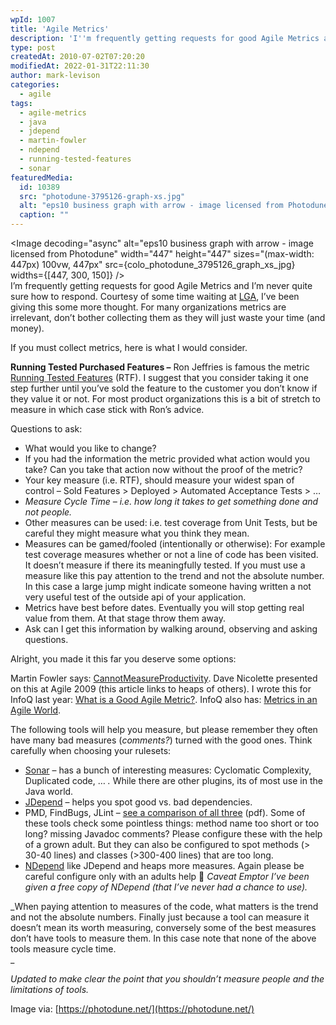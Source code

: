 ```yaml
---
wpId: 1007
title: 'Agile Metrics'
description: 'I''m frequently getting requests for good Agile Metrics and I''m never quite sure how to respond. If you must collect metrics, here are examples to consider...'
type: post
createdAt: 2010-07-02T07:20:20
modifiedAt: 2022-01-31T22:11:30
author: mark-levison
categories:
  - agile
tags:
  - agile-metrics
  - java
  - jdepend
  - martin-fowler
  - ndepend
  - running-tested-features
  - sonar
featuredMedia:
  id: 10389
  src: "photodune-3795126-graph-xs.jpg"
  alt: "eps10 business graph with arrow - image licensed from Photodune"
  caption: ""
---
```





<Image decoding="async" alt="eps10 business graph with arrow - image licensed from Photodune" width="447" height="447" sizes="(max-width: 447px) 100vw, 447px" src={colo_photodune_3795126_graph_xs_jpg} widths={[447, 300, 150]} />  
I’m frequently getting requests for good Agile Metrics and I’m never quite sure how to respond. Courtesy of some time waiting at [LGA](https://www.laguardiaairport.com), I’ve been giving this some more thought. For many organizations metrics are irrelevant, don’t bother collecting them as they will just waste your time (and money).

If you must collect metrics, here is what I would consider.

**Running Tested Purchased Features –** Ron Jeffries is famous the metric [Running Tested Features](https://ronjeffries.com/xprog/articles/jatrtsmetric/) (RTF). I suggest that you consider taking it one step further until you’ve sold the feature to the customer you don’t know if they value it or not. For most product organizations this is a bit of stretch to measure in which case stick with Ron’s advice.

Questions to ask:

*   What would you like to change?
*   If you had the information the metric provided what action would you take? Can you take that action now without the proof of the metric?
*   Your key measure (i.e. RTF), should measure your widest span of control – Sold Features > Deployed > Automated Acceptance Tests > …
*   _Measure Cycle Time – i.e. how long it takes to get something done and not people._
*   Other measures can be used: i.e. test coverage from Unit Tests, but be careful they might measure what you think they mean.
*   Measures can be gamed/fooled (intentionally or otherwise): For example test coverage measures whether or not a line of code has been visited. It doesn’t measure if there its meaningfully tested. If you must use a measure like this pay attention to the trend and not the absolute number. In this case a large jump might indicate someone having written a not very useful test of the outside api of your application.
*   Metrics have best before dates. Eventually you will stop getting real value from them. At that stage throw them away.
*   Ask can I get this information by walking around, observing and asking questions.

Alright, you made it this far you deserve some options:

Martin Fowler says: [CannotMeasureProductivity](https://www.martinfowler.com/bliki/CannotMeasureProductivity.html). Dave Nicolette presented on this at Agile 2009 (this article links to heaps of others). I wrote this for InfoQ last year: [What is a Good Agile Metric?](https://www.infoq.com/news/2009/11/good-agile-metrics/). InfoQ also has: [Metrics in an Agile World](https://www.infoq.com/presentations/agile-metrics/).

The following tools will help you measure, but please remember they often have many bad measures (_comments?_) turned with the good ones. Think carefully when choosing your rulesets:

*   [Sonar](https://www.sonarsource.org/) – has a bunch of interesting measures: Cyclomatic Complexity, Duplicated code, … _._ While there are other plugins, its of most use in the Java world.
*   [JDepend](https://github.com/clarkware/jdepend) – helps you spot good vs. bad dependencies.
*   PMD, FindBugs, JLint – [see a comparison of all three](http://www.cs.tufts.edu/~jfoster/papers/issre04.pdf) (pdf). Some of these tools check some pointless things: method name too short or too long? missing Javadoc comments? Please configure these with the help of a grown adult. But they can also be configured to spot methods (> 30-40 lines) and classes (>300-400 lines) that are too long.
*   [NDepend](https://www.ndepend.com/) like JDepend and heaps more measures. Again please be careful configure only with an adults help 🙂 _Caveat Emptor I’ve been given a free copy of NDepend (that I’ve never had a chance to use)._

_When paying attention to measures of the code, what matters is the trend and not the absolute numbers. Finally just because a tool can measure it doesn’t mean its worth measuring, conversely some of the best measures don’t have tools to measure them. In this case note that none of the above tools measure cycle time.  
_

_Updated to make clear the point that you shouldn’t measure people and the limitations of tools._

Image via: [https://photodune.net/](https://photodune.net/)